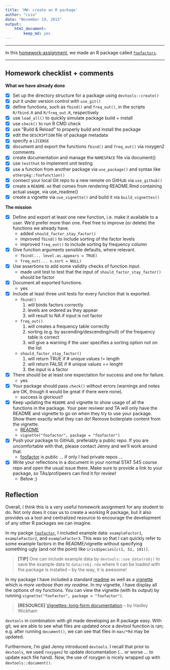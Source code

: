 ```yaml
---
title: 'HW: create an R package'
author: "csiu"
date: "November 19, 2015"
output: 
    html_document:
        keep_md: yes
---
```


----

In this [homework-assignment](http://stat545-ubc.github.io/hw10_package.html), we made an R package  called [`foofactors`](https://github.com/csiu/foofactor).

----

## Homework checklist + comments

**What we have already done**

- [x] Set up the directory structure for a package using `devtools::create()`
- [x] put it under version control with `use_git()`
- [x] define functions, such as `fbind()` and `freq_out()`, in the scripts `R/fbind.R` and `R/freq_out.R`, respectively
- [x] use `load_all()` to quickly simulate package build + install
- [x] use `check()` to run R CMD check
- [x] use “Build & Reload” to properly build and install the package
- [x] edit the `DESCRIPTION` file of package metadata
- [x] specify a `LICENSE`
- [x] document and export the functions `fbind()` and `freq_out()` via roxygen2 comments
- [x] create documentation and manage the `NAMESPACE` file via document()
- [x] use `testthat` to implement unit testing
- [x] use a function from another package via `use_package()` and syntax like `otherpkg::foofunction()`
- [x] connect your local Git repo to a new remote on GitHub via `use_github()`
- [x] create a `README.md` that comes from rendering README.Rmd containing actual usage, via use_readme()
- [x] create a vignette via `use_vignette()` and build it via `build_vignettes()`

**The mission**

- [x] Define and export at least one new function, i.e. make it available to a user. We’d prefer more than one. Feel free to improve (or delete) the functions we already have.
    - added `should_factor_stay_factor()`
    - improved `fbind()` to include sorting of the factor levels
    - improved `freq_out()` to include sorting by frequency column
- [x] Give function arguments sensible defaults, where relevant.
    - `fbind(... level.as.appears = TRUE)` 
    - `freq_out(... n.sort = NULL)`
- [x] Use assertions to add some validity checks of function input.
    - made unit test to test that the input of `should_factor_stay_factor()` should be factor
- [x] Document all exported functions.
    - yes
- [x] Include at least three unit tests for every function that is exported.
    - `fbind()`
        1. will binds factors correctly
        2. levels are ordered as they appear
        3. will result to NA if input is not factor
    - `freq_out()`
        1. will creates a frequency table correctly
        2. sorting (e.g. by ascending/descending/null) of the frequency table is correct 
        3. will give a warning if the user specifies a sorting option not on the list 
    - `should_factor_stay_factor()`
        1. will return TRUE if # unique values != length
        2. will return FALSE if # unique values == lenght
        3. the input is a factor
- [x] There should be at least one expectation for success and one for failure.
    - yes
- [x] Your package should pass `check()` without errors (warnings and notes are OK, though it would be great if there were none).
    - success is glorious!!
- [x] Keep updating the `README` and vignette to show usage of all the functions in the package. Your peer reviwer and TA will only have the README and vignette to go on when they try to use your package. Show them exactly what they can do! Remove boilerplate content from the vignette.
    - [README](https://github.com/csiu/foofactor/blob/master/README.md)
    - `vignette("foofactor", package = "foofactor")`
- [x] Push your package to GitHub, preferably a public repo. If you are uncomfortable with that, please contact Jenny and we’ll work around that. 
    - [foofactor](https://github.com/csiu/foofactor) is public ... if only I had private repos ... 
- [x] Write your reflections in a document in your normal STAT 545 course repo and open the usual issue there. Make sure to provide a link to your package, so TAs/prof/peers can find it for review!
    - Below ;)

## Reflection
Overall, I think this is a very useful homework assignment for any student to do. Not only does it coax us to create a *working* R package, but it also provides us a tool and centralized resource to encourage the development of any other R packages we can imagine. 

In my packge [`foofactor`](https://github.com/csiu/foofactor), I included example data: `exampleFactor1`, `exampleFactor2`, and `exampleFactor3`. This was so that I can quickly refer to some example factors in the README/vignette without specifying something ugly (and not the point) like `iris$Species[c(1, 51, 101)]`. 

> **\[TIP]** One can include example data by `devtools::use_data(robj)` to save the example data to `data/robj.rda` where it can be loaded with the package is installed -- by the way, it is awesome!

In my package I have included a standard [readme](https://github.com/csiu/foofactor/blob/master/README.md) as well as a [vignette](https://github.com/csiu/foofactor/blob/master/vignettes/foofactor.Rmd) which is *more verbose than my readme*. In my vignette, I have display all the options of my functions. You can view the vignette (with its output) by running `vignette("foofactor", package = "foofactor")`.

> **\[RESOURCE]** [Vignettes: long-form documentation](http://r-pkgs.had.co.nz/vignettes.html) -- by Hadley Wickham

`devtools` in combination with git made developing an R package easy. With git, we are able to see what files are updated once a devtool function is ran; e.g. after running `document()`, we can see that files in `man/*Rd` may be updated.

Furthermore, I'm glad Jenny introduced `devtools`. I recall that prior to `devtools`, we used `roxygen2` to update documentation (... or worse ... to update each file hand). Now, the use of roxygen is nicely wrapped up with `devtools::document()`. 


